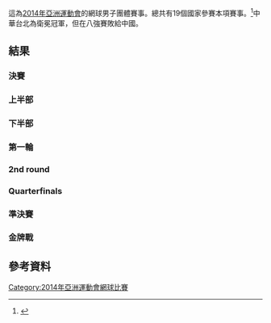 {{Infobox Asian Games event
|event = 網球
|games = 2014年亞洲運動會網球男子團體比賽
|image = 
|caption = 
|venue = Yeorumul Tennis Courts
|dates = {{Start date|2014|9|20}}–{{End date|2014|9|24}}
|competitors = 
|nations = 21
|gold = 
|silver = 
|bronze = {{flagIOC2|UZB|2014 Asian Games}}<br />[[Farrukh_Dustov|Farrukh Dustov]], [[桑贾尔·法耶耶夫|桑贾尔·法耶耶夫]], [[Temur_Ismailov|Temur Ismailov]], [[丹尼斯·伊斯托明|丹尼斯·伊斯托明]]
|bronze2 = 
|prev = [[2010年亞洲運動會網球男子團體比賽|2010]]
|next = [[2018年亞洲運動會網球男子團體比賽|2018]]
}}

{{main|2014年亞洲運動會網球比賽}}

這為[[2014年亞洲運動會|2014年亞洲運動會]]的網球男子團體賽事。總共有19個國家參賽本項賽事。<ref>{{cite web|title=Tennis Draw PDF view|url=http://www.incheon2014ag.org/Sports/TE/Draw/?RSC=TEM400000&lang=en|publisher=The 17th Incheon Asian Games Organizing Committee|accessdate=19 September 2014|deadurl=yes|archiveurl=https://web.archive.org/web/20150518102727/http://www.incheon2014ag.org/Sports/TE/Draw/?RSC=TEM400000&lang=en|archivedate=2015年5月18日}}</ref>中華台北為衛冕冠軍，但在八強賽敗給中國。

==結果==

=== 決賽 ===
{{4TeamBracket-Compact-NoSeeds-Byes
| RD1=準決賽
| RD2=金牌戰

| team-width=180
| score-width=30

| RD1-seed01=1
| RD1-team01='''{{flagIOC2|KAZ|2014年亞洲運動會}}
| RD1-score01='''2
| RD1-seed02=3
| RD1-team02={{flagIOC2|UZB|2014年亞洲運動會}}
| RD1-score02=1

| RD1-seed03=4
| RD1-team03={{flagIOC2|JPN|2014年亞洲運動會}}
| RD1-score03=1
| RD1-seed04=5
| RD1-team04='''{{flagIOC2|CHN|2014年亞洲運動會}}
| RD1-score04='''2

| RD2-seed01=1
| RD2-team01={{flagIOC2|KAZ|2014年亞洲運動會}}
| RD2-score01= 
| RD2-seed02=5
| RD2-team02={{flagIOC2|CHN|2014年亞洲運動會}}
| RD2-score02= 
}}

=== 上半部 ===
{{16TeamBracket-Compact-NoSeeds-Byes
| RD1=第一輪
| RD2=第二輪
| RD3=八強賽
| RD4=準決賽

| team-width=180
| score-width=30

| RD1-seed03= 
| RD1-team03='''{{flagIOC2|HKG|2014年亞洲運動會}}
| RD1-score03='''2
| RD1-seed04= 
| RD1-team04={{flagIOC2|KUW|2014年亞洲運動會}}
| RD1-score04=1

| RD1-seed11= 
| RD1-team11='''{{flagIOC2|KSA|2014年亞洲運動會}}
| RD1-score11='''3
| RD1-seed12= 
| RD1-team12={{flagIOC2|OMA|2014年亞洲運動會}}
| RD1-score12=0

| RD1-seed13= 
| RD1-team13='''{{flagIOC2|TKM|2014年亞洲運動會}}
| RD1-score13='''3
| RD1-seed14= 
| RD1-team14={{flagIOC2|CAM|2014年亞洲運動會}}
| RD1-score14=0

| RD2-seed01=1
| RD2-team01='''{{flagIOC2|KAZ|2014年亞洲運動會}}
| RD2-score01='''3
| RD2-seed02= 
| RD2-team02={{flagIOC2|HKG|2014年亞洲運動會}}
| RD2-score02=0

| RD2-seed03= 
| RD2-team03={{flagIOC2|NEP|2014年亞洲運動會}}
| RD2-score03=0
| RD2-seed04=6
| RD2-team04='''{{flagIOC2|IND|2014年亞洲運動會}}
| RD2-score04='''3

| RD2-seed05=3
| RD2-team05='''{{flagIOC2|UZB|2014年亞洲運動會}}
| RD2-score05='''3
| RD2-seed06= 
| RD2-team06={{flagIOC2|KSA|2014年亞洲運動會}}
| RD2-score06=0

| RD2-seed07= 
| RD2-team07={{flagIOC2|TKM|2014年亞洲運動會}}
| RD2-score07=0
| RD2-seed08=7
| RD2-team08='''{{flagIOC2|KOR|2014年亞洲運動會}}
| RD2-score08='''3

| RD3-seed01=1
| RD3-team01='''{{flagIOC2|KAZ|2014年亞洲運動會}}
| RD3-score01='''2
| RD3-seed02=6
| RD3-team02={{flagIOC2|IND|2014年亞洲運動會}}
| RD3-score02=1

| RD3-seed03=3
| RD3-team03='''{{flagIOC2|UZB|2014年亞洲運動會}}
| RD3-score03='''2
| RD3-seed04=7
| RD3-team04={{flagIOC2|KOR|2014年亞洲運動會}}
| RD3-score04=1

| RD4-seed01=1
| RD4-team01='''{{flagIOC2|KAZ|2014年亞洲運動會}}
| RD4-score01='''2
| RD4-seed02=3
| RD4-team02={{flagIOC2|UZB|2014年亞洲運動會}}
| RD4-score02=1
}}

=== 下半部 ===
{{16TeamBracket-Compact-NoSeeds-Byes
| RD1=第一輪
| RD2=第二輪
| RD3=八強賽
| RD4=準決賽

| team-width=180
| score-width=30

| RD1-seed11= 
| RD1-team11='''{{flagIOC2|PAK|2014年亞洲運動會}}
| RD1-score11='''3
| RD1-seed12= 
| RD1-team12={{flagIOC2|QAT|2014年亞洲運動會}}
| RD1-score12=0

| RD1-seed13= 
| RD1-team13='''{{flagIOC2|PHI|2014年亞洲運動會}}
| RD1-score13='''3
| RD1-seed14= 
| RD1-team14={{flagIOC2|MGL|2014年亞洲運動會}}
| RD1-score14=0

| RD2-seed01=8
| RD2-team01='''{{flagIOC2|THA|2014年亞洲運動會}}
| RD2-score01='''3
| RD2-seed02= 
| RD2-team02={{flagIOC2|INA|2014年亞洲運動會}}
| RD2-score02=0

| RD2-seed03= 
| RD2-team03={{flagIOC2|KGZ|2014年亞洲運動會}}
| RD2-score03=0
| RD2-seed04=4
| RD2-team04='''{{flagIOC2|JPN|2014年亞洲運動會}}
| RD2-score04='''3

| RD2-seed05=5
| RD2-team05='''{{flagIOC2|CHN|2014年亞洲運動會}}
| RD2-score05='''3
| RD2-seed06= 
| RD2-team06={{flagIOC2|PAK|2014年亞洲運動會}}
| RD2-score06=0

| RD2-seed07= 
| RD2-team07={{flagIOC2|PHI|2014年亞洲運動會}}
| RD2-score07=1
| RD2-seed08=2
| RD2-team08='''{{flagIOC2|TPE|2014年亞洲運動會}}
| RD2-score08='''2

| RD3-seed01=8
| RD3-team01={{flagIOC2|THA|2014年亞洲運動會}}
| RD3-score01=1
| RD3-seed02=4
| RD3-team02='''{{flagIOC2|JPN|2014年亞洲運動會}}
| RD3-score02='''2

| RD3-seed03=5
| RD3-team03='''{{flagIOC2|CHN|2014年亞洲運動會}}
| RD3-score03='''2
| RD3-seed04=2
| RD3-team04={{flagIOC2|TPE|2014年亞洲運動會}}
| RD3-score04=1

| RD4-seed01=4
| RD4-team01={{flagIOC2|JPN|2014年亞洲運動會}}
| RD4-score01=1
| RD4-seed02=5
| RD4-team02='''{{flagIOC2|CHN|2014年亞洲運動會}}
| RD4-score02='''2
}}

===第一輪===
{{AsianGamesTeambox
|date = 9月20日
|team1 = {{flagIOC2-rt|HKG|2014年亞洲運動會}}
|score1 = 2
|score2 = 1
|team2 = {{flagIOC2|KUW|2014年亞洲運動會}}
|score1-1 = 2
|score2-1 = 0
|score1-2 = 0
|score2-2 = 2
|score1-3 = 2
|score2-3 = 0
|player1-1 = '''[[楊柏朗|楊柏朗]]
|player2-1 = [[Abdulhameed_Alshatti|Abdulhameed Alshatti]]
|player1-2 = [[David_Sofaer|David Sofaer]]
|player2-2 = '''[[Mohammad_Al-Ghareeb|Mohammad Al-Ghareeb]]
|player1-3 = '''[[黃俊鏗|黃俊鏗]] / [[楊柏朗|楊柏朗]]
|player2-3 = [[Abdulhameed_Alshatti|Abdulhameed Alshatti]] / [[Mohammad_Al-Ghareeb|Mohammad Al-Ghareeb]]
|detail1 = 6–3, 6–2
|detail2 = 3–6, 2–6
|detail3 = 7–5, 7–6 (4)
}}
{{AsianGamesTeambox
|date = 9月20日
|team1 = {{flagIOC2-rt|KSA|2014年亞洲運動會}}
|score1 = 3
|score2 = 0
|team2 = {{flagIOC2|OMA|2014年亞洲運動會}}
|score1-1 = 2
|score2-1 = 0
|score1-2 = 2
|score2-2 = 0
|score1-3 = 2
|score2-3 = 0
|player1-1 = '''[[Omar_Fahmi_Ahmed|Omar Ahmed]]
|player2-1 = [[Omran_Al-Balushi|Omran Al-Balushi]]
|player1-2 = '''[[Ammar_Al-Haqbani|Ammar Al-Haqbani]]
|player2-2 = [[Younis_Rawahi|Younis Rawahi]]
|player1-3 = '''[[Musaeed_Al-Azzam|Musaeed Al-Azzam]] / [[Faisal_Al-Rebdi|Faisal Al-Rebdi]]
|player2-3 = [[Omran_Al-Balushi|Omran Al-Balushi]] / [[Younis_Rawahi|Younis Rawahi]]
|detail1 = 6–2, 6–1
|detail2 = 6–1, 6–0
|detail3 = 7–5, 7–5
}}
{{AsianGamesTeambox
|date = 9月20日
|team1 = {{flagIOC2-rt|TKM|2014年亞洲運動會}}
|score1 = 3
|score2 = 0
|team2 = {{flagIOC2|CAM|2014年亞洲運動會}}
|score1-1 = 2
|score2-1 = 0
|score1-2 = 2
|score2-2 = 1
|score1-3 = 2
|score2-3 = 0
|player1-1 = '''[[Isa_Mammetgulyyev|Isa Mammetgulyyev]]
|player2-1 = [[Samneang_Long|Samneang Long]]
|player1-2 = '''[[Aleksandr_Ernepesov|Aleksandr Ernepesov]]
|player2-2 = [[Phalkun_Mam|Phalkun Mam]]
|player1-3 = '''[[Isa_Mammetgulyyev|Isa Mammetgulyyev]] / [[Georgiy_Pochay|Georgiy Pochay]]
|player2-3 = [[Samneang_Long|Samneang Long]] / [[Phalkun_Mam|Phalkun Mam]]
|detail1 = 6–1, 6–0
|detail2 = 6–4, 3–6, 7–5
|detail3 = 6–0, 6–1
}}
{{AsianGamesTeambox
|date = 9月20日
|team1 = {{flagIOC2-rt|PAK|2014年亞洲運動會}}
|score1 = 3
|score2 = 0
|team2 = {{flagIOC2|QAT|2014年亞洲運動會}}
|score1-1 = 2
|score2-1 = 1
|score1-2 = 2
|score2-2 = 1
|score1-3 = 2
|score2-3 = 0
|player1-1 = '''[[Muhammad_Abid|Muhammad Abid]]
|player2-1 = [[Jabor_Al_Mutawa|Jabor Al Mutawa]]
|player1-2 = '''[[Aqeel_Khan|Aqeel Khan]]
|player2-2 = [[Mousa_Shanan_Zayed|Mousa Shanan Zayed]]
|player1-3 = '''[[Muhammad_Abid|Muhammad Abid]] / [[Aqeel_Khan|Aqeel Khan]]
|player2-3 = [[Ali_Al-Saygh|Ali Al-Saygh]] / [[Mubarak_Shannan_Zayid|Mubarak Shannan Zayid]]
|detail1 = 6–2, 6–7, 6–3
|detail2 = 6–0, 4–6, 6–1
|detail3 = 6–0, 6–4
}}
{{AsianGamesTeambox
|date = 9月20日
|team1 = {{flagIOC2-rt|PHI|2014年亞洲運動會}}
|score1 = 3
|score2 = 0
|team2 = {{flagIOC2|MGL|2014年亞洲運動會}}
|score1-1 = 2
|score2-1 = 0
|score1-2 = 2
|score2-2 = 0
|score1-3 = 2
|score2-3 = 0
|player1-1 = '''[[鲁本·冈萨雷斯|鲁本·冈萨雷斯]]
|player2-1 = [[Badrakh_Munkhbaatar|Badrakh Munkhbaatar]]
|player1-2 = '''[[Patrick-John_Tierro|Patrick-John Tierro]]
|player2-2 = [[Erdenebayar_Duurenbayar|Erdenebayar Duurenbayar]]
|player1-3 = '''[[鲁本·冈萨雷斯|鲁本·冈萨雷斯]] / [[崔特·康拉德·休伊|崔特·康拉德·休伊]]
|player2-3 = [[Oyunbat_Baatar|Oyunbat Baatar]] / [[Sukhjargal_Sukhbaatar|Sukhjargal Sukhbaatar]]
|detail1 = 6–3, 6–2
|detail2 = 6–4, 6–2
|detail3 = 6–0, 6–0
}}

===2nd round===
{{AsianGamesTeambox
|date = 9月21日
|team1 = {{flagIOC2-rt|KAZ|2014年亞洲運動會}}
|score1 = 3
|score2 = 0
|team2 = {{flagIOC2|HKG|2014年亞洲運動會}}
|score1-1 = 2
|score2-1 = 0
|score1-2 = 2
|score2-2 = 0
|score1-3 = 2
|score2-3 = 0
|player1-1 = '''[[亞歷山大·內多維耶斯索夫|亞歷山大·內多維耶斯索夫]]
|player2-1 = [[楊柏朗|楊柏朗]]
|player1-2 = '''[[米哈伊爾·庫庫什金|米哈伊爾·庫庫什金]]
|player2-2 = [[David_Sofaer|David Sofaer]]
|player1-3 = '''[[米哈伊爾·庫庫什金|米哈伊爾·庫庫什金]] / [[亞歷山大·內多維耶斯索夫|亞歷山大·內多維耶斯索夫]]
|player2-3 = [[龔浩霆|龔浩霆]] / [[黃俊鏗|黃俊鏗]]
|detail1 = 6–1, 6–3
|detail2 = 6–1, 6–1
|detail3 = 6–3, 6–1
}}
{{AsianGamesTeambox
|date = 9月21日
|team1 = {{flagIOC2-rt|NEP|2014年亞洲運動會}}
|score1 = 0
|score2 = 3
|team2 = {{flagIOC2|IND|2014年亞洲運動會}}
|score1-1 = 0
|score2-1 = 2
|score1-2 = 0
|score2-2 = 2
|score1-3 = 0
|score2-3 = 2
|player1-1 = [[Abhishek_Bastola|Abhishek Bastola]]
|player2-1 = '''[[Sanam_Singh|Sanam Singh]]
|player1-2 = [[Jeetendra_Pariyar|Jeetendra Pariyar]]
|player2-2 = '''[[尤奇·班布里|尤奇·班布里]]
|player1-3 = [[Santosh_Khatri|Santosh Khatri]] / [[Dawa_Sherpa|Dawa Sherpa]]
|player2-3 = '''[[Saketh_Myneni|Saketh Myneni]] / [[Divij_Sharan|Divij Sharan]]
|detail1 = 0–6, 1–6
|detail2 = 0–6, 0–6
|detail3 = 0–6, 0–6
}}
{{AsianGamesTeambox
|date = 9月21日
|team1 = {{flagIOC2-rt|UZB|2014年亞洲運動會}}
|score1 = 3
|score2 = 0
|team2 = {{flagIOC2|KSA|2014年亞洲運動會}}
|score1-1 = 2
|score2-1 = 0
|score1-2 = 2
|score2-2 = 0
|score1-3 = 2
|score2-3 = 0
|player1-1 = '''[[Temur_Ismailov|Temur Ismailov]]
|player2-1 = [[Omar_Fahmi_Ahmed|Omar Ahmed]]
|player1-2 = '''[[Farrukh_Dustov|Farrukh Dustov]]
|player2-2 = [[Ammar_Al-Haqbani|Ammar Al-Haqbani]]
|player1-3 = '''[[桑贾尔·法耶耶夫|桑贾尔·法耶耶夫]] / [[Temur_Ismailov|Temur Ismailov]]
|player2-3 = [[Musaeed_Al-Azzam|Musaeed Al-Azzam]] / [[Faisal_Al-Rebdi|Faisal Al-Rebdi]]
|detail1 = 6–1, 6–3
|detail2 = 6–2, 6–1
|detail3 = 6–1, 6–1
}}
{{AsianGamesTeambox
|date = 9月21日
|team1 = {{flagIOC2-rt|TKM|2014年亞洲運動會}}
|score1 = 0
|score2 = 3
|team2 = {{flagIOC2|KOR|2014年亞洲運動會}}
|score1-1 = 0
|score2-1 = 2
|score1-2 = 0
|score2-2 = 2
|score1-3 = 0
|score2-3 = 2
|player1-1 = [[Isa_Mammetgulyyev|Isa Mammetgulyyev]]
|player2-1 = '''[[Lim_Yong-kyu|Lim Yong-kyu]]
|player1-2 = [[Aleksandr_Ernepesov|Aleksandr Ernepesov]]
|player2-2 = '''[[Chung_Hyeon|Chung Hyeon]]
|player1-3 = [[Isa_Mammetgulyyev|Isa Mammetgulyyev]] / [[Georgiy_Pochay|Georgiy Pochay]]
|player2-3 = '''[[Chung_Hyeon|Chung Hyeon]] / [[Lim_Yong-kyu|Lim Yong-kyu]]
|detail1 = 1–6, 1–6
|detail2 = 0–6, 1–6
|detail3 = 0–6, 1–6
}}
{{AsianGamesTeambox
|date = 9月21日
|team1 = {{flagIOC2-rt|THA|2014年亞洲運動會}}
|score1 = 3
|score2 = 0
|team2 = {{flagIOC2|INA|2014年亞洲運動會}}
|score1-1 = 2
|score2-1 = 0
|score1-2 = 2
|score2-2 = 0
|score1-3 = 2
|score2-3 = 0
|player1-1 = '''[[Pruchya_Isarow|Pruchya Isarow]]
|player2-1 = [[Aditya_Hari_Sasongko|Aditya Hari Sasongko]]
|player1-2 = '''[[达赖·午东措克|达赖·午东措克]]
|player2-2 = [[Christopher_Rungkat|Christopher Rungkat]]
|player1-3 = '''[[Sanchai_Ratiwatana|Sanchai Ratiwatana]] / [[Sonchat_Ratiwatana|Sonchat Ratiwatana]]
|player2-3 = [[David_Agung_Susanto|David Agung Susanto]] / [[Elbert_Sie|Elbert Sie]]
|detail1 = 6–3, 6–2
|detail2 = 6–3, 7–5
|detail3 = 6–4, 6–4
}}
{{AsianGamesTeambox
|date = 9月21日
|team1 = {{flagIOC2-rt|KGZ|2014年亞洲運動會}}
|score1 = 0
|score2 = 3
|team2 = {{flagIOC2|JPN|2014年亞洲運動會}}
|score1-1 = 0
|score2-1 = 2
|score1-2 = 0
|score2-2 = 2
|score1-3 = 0
|score2-3 = 2
|player1-1 = [[Georgii_Kotliarevskii|Georgii Kotliarevskii]]
|player2-1 = '''[[西岡良仁|西岡良仁]]
|player1-2 = [[Daniiar_Duldaev|Daniiar Duldaev]]
|player2-2 = '''[[杉田祐一|杉田祐一]]
|player1-3 = [[Daniiar_Duldaev|Daniiar Duldaev]] / [[Georgii_Kotliarevskii|Georgii Kotliarevskii]]
|player2-3 = '''[[西岡良仁|西岡良仁]] / [[内山靖崇|内山靖崇]]
|detail1 = 0–6, 0–6
|detail2 = 0–6, 4–6
|detail3 = 0–6, 1–6
}}
{{AsianGamesTeambox
|date = 9月21日
|team1 = {{flagIOC2-rt|CHN|2014年亞洲運動會}}
|score1 = 3
|score2 = 0
|team2 = {{flagIOC2|PAK|2014年亞洲運動會}}
|score1-1 = 2
|score2-1 = 0
|score1-2 = 2
|score2-2 = 0
|score1-3 = 2
|score2-3 = 0
|player1-1 = '''[[吳迪_(網球運動員)|吳迪]]
|player2-1 = [[Muhammad_Abid|Muhammad Abid]]
|player1-2 = '''[[張擇|張擇]]
|player2-2 = [[Aqeel_Khan|Aqeel Khan]]
|player1-3 = '''[[公茂鑫|公茂鑫]] / [[李喆_(網球運動員)|李喆]]
|player2-3 = [[Muhammad_Abid|Muhammad Abid]] / [[Aqeel_Khan|Aqeel Khan]]
|detail1 = 6–1, 6–2
|detail2 = 6–1, 6–0
|detail3 = 6–3, 6–4
}}
{{AsianGamesTeambox
|date = 9月21日
|team1 = {{flagIOC2-rt|PHI|2014年亞洲運動會}}
|score1 = 1
|score2 = 2
|team2 = {{flagIOC2|TPE|2014年亞洲運動會}}
|score1-1 = 1
|score2-1 = 2
|score1-2 = 0
|score2-2 = 2
|score1-3 = 2
|score2-3 = 1
|player1-1 = [[崔特·康拉德·休伊|崔特·康拉德·休伊]]
|player2-1 = '''[[王宇佐|王宇佐]]
|player1-2 = [[Patrick-John_Tierro|Patrick-John Tierro]]
|player2-2 = '''[[盧彥勳|盧彥勳]]
|player1-3 = '''[[鲁本·冈萨雷斯|鲁本·冈萨雷斯]] / [[崔特·康拉德·休伊|崔特·康拉德·休伊]]
|player2-3 = [[陳迪_(網球運動員)|陳迪]] / [[彭賢尹|彭賢尹]]
|detail1 = 6–4, 3–6, 0–6
|detail2 = 0–6, 0–6
|detail3 = 4–6, 7–6 (8), 7–6 (4)
}}

===Quarterfinals===
{{AsianGamesTeambox
|date = 9月22日
|team1 = {{flagIOC2-rt|KAZ|2014年亞洲運動會}}
|score1 = 2
|score2 = 1
|team2 = {{flagIOC2|IND|2014年亞洲運動會}}
|score1-1 = 2
|score2-1 = 0
|score1-2 = 2
|score2-2 = 1
|score1-3 = 0
|score2-3 = 2
|player1-1 = '''[[亞歷山大·內多維耶斯索夫|亞歷山大·內多維耶斯索夫]]
|player2-1 = [[Sanam_Singh|Sanam Singh]]
|player1-2 = '''[[米哈伊爾·庫庫什金|米哈伊爾·庫庫什金]]
|player2-2 = [[尤奇·班布里|尤奇·班布里]]
|player1-3 = [[Andrey_Golubev|Andrey Golubev]] / [[亞歷山大·內多維耶斯索夫|亞歷山大·內多維耶斯索夫]]
|player2-3 = '''[[Saketh_Myneni|Saketh Myneni]] / [[Divij_Sharan|Divij Sharan]]
|detail1 = 7–6 (5), 7–6 (3)
|detail2 = 6–2, 6 (6)–7, 6–1
|detail3 = 5–7, 5–7
}}
{{AsianGamesTeambox
|date = 9月22日
|team1 = {{flagIOC2-rt|UZB|2014年亞洲運動會}}
|score1 = 2
|score2 = 1
|team2 = {{flagIOC2|KOR|2014年亞洲運動會}}
|score1-1 = 2
|score2-1 = 0
|score1-2 = 2
|score2-2 = 0
|score1-3 = 0
|score2-3 = 2
|player1-1 = '''[[Farrukh_Dustov|Farrukh Dustov]]
|player2-1 = [[Lim_Yong-kyu|Lim Yong-kyu]]
|player1-2 = '''[[丹尼斯·伊斯托明|丹尼斯·伊斯托明]]
|player2-2 = [[Chung_Hyeon|Chung Hyeon]]
|player1-3 = [[Temur_Ismailov|Temur Ismailov]] / [[桑贾尔·法耶耶夫|桑贾尔·法耶耶夫]]
|player2-3 = '''[[Cho_Minh-yeok|Cho Minh-yeok]] / [[南智星|南智星]]
|detail1 = 7–6 (8), 6–3
|detail2 = 6–4, 7–5
|detail3 = 3–6, 1–6
}}
{{AsianGamesTeambox
|date = 9月22日
|team1 = {{flagIOC2-rt|THA|2014年亞洲運動會}}
|score1 = 1
|score2 = 2
|team2 = {{flagIOC2|JPN|2014年亞洲運動會}}
|score1-1 = 1
|score2-1 = 2
|score1-2 = 1
|score2-2 = 2
|score1-3 = 2
|score2-3 = 0
|player1-1 = [[Pruchya_Isarow|Pruchya Isarow]]
|player2-1 = '''[[西岡良仁|西岡良仁]]
|player1-2 = [[达赖·午东措克|达赖·午东措克]]
|player2-2 = '''[[杉田祐一|杉田祐一]]
|player1-3 = '''[[Sanchai_Ratiwatana|Sanchai Ratiwatana]] / [[Sonchat_Ratiwatana|Sonchat Ratiwatana]]
|player2-3 = [[西岡良仁|西岡良仁]] / [[内山靖崇|内山靖崇]]
|detail1 = 4–6, 6–4, 3–6
|detail2 = 7–5, 5–7, 6 (6)–7
|detail3 = 3–2, Retired
}}
{{AsianGamesTeambox
|date = 9月22日
|team1 = {{flagIOC2-rt|CHN|2014年亞洲運動會}}
|score1 = 2
|score2 = 1
|team2 = {{flagIOC2|TPE|2014年亞洲運動會}}
|score1-1 = 2
|score2-1 = 0
|score1-2 = 0
|score2-2 = 2
|score1-3 = 2
|score2-3 = 1
|player1-1 = '''[[吳迪_(網球運動員)|吳迪]]
|player2-1 = [[王宇佐|王宇佐]]
|player1-2 = [[張擇|張擇]]
|player2-2 = '''[[盧彥勳|盧彥勳]]
|player1-3 = '''[[公茂鑫|公茂鑫]] / [[李喆_(網球運動員)|李喆]]
|player2-3 = [[陳迪_(網球運動員)|陳迪]] / [[彭賢尹|彭賢尹]]
|detail1 = 6–2, 6–4
|detail2 = 6 (4)–7, 4–6
|detail3 = 2–6, 6–3, 6–0
}}

===準決賽===
{{AsianGamesTeambox
|date = 9月23日
|team1 = {{flagIOC2-rt|KAZ|2014年亞洲運動會}}
|score1 = 2
|score2 = 1
|team2 = {{flagIOC2|UZB|2014年亞洲運動會}}
|score1-1 = 2
|score2-1 = 0
|score1-2 = 1
|score2-2 = 2
|score1-3 = 2
|score2-3 = 1
|player1-1 = '''[[亞歷山大·內多維耶斯索夫|亞歷山大·內多維耶斯索夫]]
|player2-1 = [[Farrukh_Dustov|Farrukh Dustov]]
|player1-2 = [[米哈伊爾·庫庫什金|米哈伊爾·庫庫什金]]
|player2-2 = '''[[丹尼斯·伊斯托明|丹尼斯·伊斯托明]]
|player1-3 = '''[[Andrey_Golubev|Andrey Golubev]] / [[亞歷山大·內多維耶斯索夫|亞歷山大·內多維耶斯索夫]]
|player2-3 = [[Farrukh_Dustov|Farrukh Dustov]] / [[丹尼斯·伊斯托明|丹尼斯·伊斯托明]]
|detail1 = 6–3, 6–4
|detail2 = 6–4, 3–6, 4–6
|detail3 = 6 (4)–7, 7–5, 6–4
}}
{{AsianGamesTeambox
|date = 9月23日
|team1 = {{flagIOC2-rt|JPN|2014年亞洲運動會}}
|score1 = 
|score2 = 
|team2 = {{flagIOC2|CHN|2014年亞洲運動會}}
|score1-1 = 2
|score2-1 = 1
|score1-2 = 1
|score2-2 = 2
|score1-3 = 1
|score2-3 = 2
|player1-1 = '''[[西岡良仁|西岡良仁]]
|player2-1 = [[吳迪_(網球運動員)|吳迪]]
|player1-2 = [[杉田祐一|杉田祐一]]
|player2-2 = '''[[張擇|張擇]]
|player1-3 = [[Tatsuma_Ito|Tatsuma Ito]] / [[内山靖崇|内山靖崇]]
|player2-3 = '''[[公茂鑫|公茂鑫]] / [[李喆_(網球運動員)|李喆]]
|detail1 = 4–6, 6–4, 6–4
|detail2 = 4–6, 7–5, 1–6
|detail3 = 6–2, 6 (5)–7, 2–6
}}

===金牌戰===
{{AsianGamesTeambox
|date = 9月24日
|team1 = {{flagIOC2-rt|KAZ|2014年亞洲運動會}}
|score1 =
|score2 = 
|team2 = {{flagIOC2|CHN|2014年亞洲運動會}}
|score1-1 = 
|score2-1 = 
|score1-2 = 
|score2-2 = 
|score1-3 = 
|score2-3 = 
|player1-1 = 
|player2-1 = 
|player1-2 = 
|player2-2 = 
|player1-3 = 
|player2-3 = 
|detail1 = 
|detail2 = 
|detail3 = 
}}

==參考資料==
{{reflist}}

{{DEFAULTSORT:Tennis at the 2014 Asian Games - Men's team}}
[[Category:2014年亞洲運動會網球比賽|Category:2014年亞洲運動會網球比賽]]